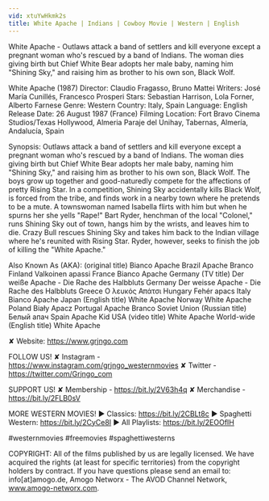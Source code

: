 ```yaml
---
vid: xtuYwHkmk2s
title: White Apache | Indians | Cowboy Movie | Western | English
---
```


White Apache - Outlaws attack a band of settlers and kill everyone except a pregnant woman who's rescued by a band of Indians. The woman dies giving birth but Chief White Bear adopts her male baby, naming him "Shining Sky," and raising him as brother to his own son, Black Wolf.

White Apache (1987)
Director: Claudio Fragasso, Bruno Mattei
Writers: José María Cunillés, Francesco Prosperi
Stars: Sebastian Harrison, Lola Forner, Alberto Farnese
Genre: Western
Country: Italy, Spain
Language: English
Release Date: 26 August 1987 (France)
Filming Location: Fort Bravo Cinema Studios/Texas Hollywood, Almeria Paraje del Unihay, Tabernas, Almería, Andalucía, Spain

Synopsis:
Outlaws attack a band of settlers and kill everyone except a pregnant woman who's rescued by a band of Indians. The woman dies giving birth but Chief White Bear adopts her male baby, naming him "Shining Sky," and raising him as brother to his own son, Black Wolf. The boys grow up together and good-naturedly compete for the affections of pretty Rising Star. In a competition, Shining Sky accidentally kills Black Wolf, is forced from the tribe, and finds work in a nearby town where he pretends to be a mute. A townswoman named Isabella flirts with him but when he spurns her she yells "Rape!" Bart Ryder, henchman of the local "Colonel," runs Shining Sky out of town, hangs him by the wrists, and leaves him to die. Crazy Bull rescues Shining Sky and takes him back to the Indian village where he's reunited with Rising Star. Ryder, however, seeks to finish the job of killing the "White Apache."

Also Known As (AKA):
(original title) Bianco Apache
Brazil Apache Branco
Finland Valkoinen apassi
France Bianco Apache
Germany (TV title) Der weiße Apache - Die Rache des Halbbluts
Germany Der weisse Apache - Die Rache des Halbbluts
Greece Ο λευκός Απάτσι
Hungary Fehér apacs
Italy Bianco Apache
Japan (English title) White Apache
Norway White Apache
Poland Biały Apacz
Portugal Apache Branco
Soviet Union (Russian title) Белый апач
Spain Apache Kid
USA (video title) White Apache
World-wide (English title) White Apache

✘ Website: https://www.grjngo.com

FOLLOW US!
✘ Instagram - https://www.instagram.com/grjngo_westernmovies
✘ Twitter - https://twitter.com/Grjngo_com

SUPPORT US!
✘ Membership - https://bit.ly/2V63h4q
✘ Merchandise - https://bit.ly/2FLB0sV

MORE WESTERN MOVIES! 
► Classics: https://bit.ly/2CBLt8c 
► Spaghetti Western: https://bit.ly/2CyCe8I 
► All Playlists: https://bit.ly/2EOOfIH 

#westernmovies #freemovies #spaghettiwesterns

COPYRIGHT: All of the films published by us are legally licensed. We have acquired the rights (at least for specific territories) from the copyright holders by contract. If you have questions please send an email to: info[at]amogo.de, Amogo Networx - The AVOD Channel Network, www.amogo-networx.com.